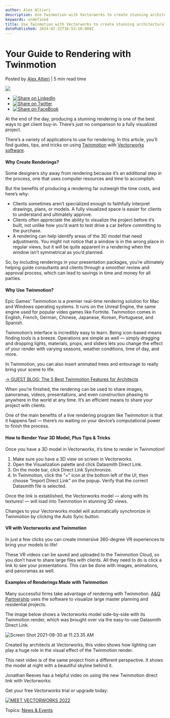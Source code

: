 ```yaml
---
author: Alex Altieri
description: Use Twinmotion with Vectorworks to create stunning architectural visualizations that are sure to impress clients.
keywords: undefined
title: Use Twinmotion with Vectorworks to create stunning architectural visualizations that are sure to impress clients. 
datePublished: 2024-02-22T16:53:10.000Z
---
```

  

# Your Guide to Rendering with Twinmotion

 Posted by [Alex Altieri](https://blog.vectorworks.net/author/alex-altieri) | 5 min read time 

![](https://blog.vectorworks.net/hubfs/Blog%20Images/211025_Twinmotion/Screen%20Shot%202021-08-30%20at%2011.23.35%20AM.png) 

* [![Share on LinkedIn](https://2659751.fs1.hubspotusercontent-na1.net/hubfs/2659751/michaelDemo/share-LI.png)](http://www.linkedin.com/shareArticle?mini=true&url=https%3A%2F%2Fblog.vectorworks.net%2Fyour-guide-to-rendering-with-twinmotion)
* [![Share on Twitter](https://2659751.fs1.hubspotusercontent-na1.net/hubfs/2659751/michaelDemo/share-TW.png)](https://www.twitter.com/share?text=Your%20Guide%20to%20Rendering%20with%20Twinmotion&url=https%3A%2F%2Fblog.vectorworks.net%2Fyour-guide-to-rendering-with-twinmotion&via=PMGTweets)
* [![Share on FaceBook](https://2659751.fs1.hubspotusercontent-na1.net/hubfs/2659751/michaelDemo/share-FB.png)](https://www.facebook.com/sharer/sharer.php?u=https%3A%2F%2Fblog.vectorworks.net%2Fyour-guide-to-rendering-with-twinmotion)

At the end of the day, producing a stunning rendering is one of the best ways to get client buy-in. There’s just no comparison to a fully visualized project.

There’s a variety of applications to use for rendering. In this article, you’ll find guides, tips, and tricks on using [Twinmotion](http://unrealengine.com/twinmotion) with [Vectorworks software](http://vectorworks.net/).

#### Why Create Renderings?

Some designers shy away from rendering because it’s an additional step in the process, one that uses computer resources and time to accomplish.

But the benefits of producing a rendering far outweigh the time costs, and here’s why:

* Clients sometimes aren’t specialized enough to faithfully interpret drawings, plans, or models. A fully visualized space is easier for clients to understand and ultimately approve.
* Clients often appreciate the ability to visualize the project before it’s built, not unlike how you’d want to test drive a car before committing to the purchase.
* A rendering can help identify areas of the 3D model that need adjustments. You might not notice that a window is in the wrong place in regular views, but it will be quite apparent in a rendering when the window isn’t symmetrical as you’d planned.

So, by including renderings in your presentation packages, you’re ultimately helping guide consultants and clients through a smoother review and approval process, which can lead to savings in time and money for all parties.

#### Why Use Twinmotion?

Epic Games’ Twinmotion is a premier real-time rendering solution for Mac and Windows operating systems. It runs on the Unreal Engine, the same engine used for popular video games like Fortnite. Twinmotion comes in English, French, German, Chinese, Japanese, Korean, Portuguese, and Spanish.

Twinmotion’s interface is incredibly easy to learn. Being icon-based means finding tools is a breeze. Operations are simple as well — simply dragging and dropping lights, materials, props, and sliders lets you change the effect of your render with varying seasons, weather conditions, time of day, and more.

In Twinmotion, you can also insert animated trees and entourage to really bring your scene to life.

[→ GUEST BLOG: The 5 Best Twinmotion Features for Architects](../../../net/vectorworks/blog/best-twinmotion-features-with-vectorworks.html)

When you’re finished, the rendering can be used to share images, panoramas, videos, presentations, and even construction phasing to anywhere in the world at any time. It’s an efficient means to share your project with clients.

One of the main benefits of a live rendering program like Twinmotion is that it happens fast — there’s no waiting on your device’s computational power to finish the process. 

#### How to Render Your 3D Model, Plus Tips & Tricks

Once you have a 3D model in Vectorworks, it’s time to render in Twinmotion!

1. Make sure you have a 3D view on screen in Vectorworks.
2. Open the Visualization palette and click Datasmith Direct Link.
3. On the mode bar, click Direct Link Synchronize.
4. In Twinmotion, click the “+” icon at the bottom left of the UI, then choose “Import Direct Link” on the popup. Verify that the correct Datasmith file is selected.

Once the link is established, the Vectorworks model — along with its textures! — will load into Twinmotion in stunning 3D views.

Changes to your Vectorworks model will automatically synchronize in Twinmotion by clicking the Auto Sync button.

#### VR with Vectorworks and Twinmotion

In just a few clicks you can create immersive 360-degree VR experiences to bring your models to life!

These VR videos can be saved and uploaded to the Twinmotion Cloud, so you don’t have to share large files with clients. All they need to do is click a link to see your presentations. This can be done with images, animations, and panoramas as well.

#### Examples of Renderings Made with Twinmotion

Many successful firms take advantage of rendering with Twinmotion. [A&Q Partnership](https://www.vectorworks.net/en-US/customer-showcase/residential-architecture-pathway-to-bim) uses the software to visualize large master planning and residential projects.

The image below shows a Vectorworks model side-by-side with its Twinmotion render, which was brought over via the easy-to-use Datasmith Direct Link.

![Screen Shot 2021-08-30 at 11.23.35 AM](https://blog.vectorworks.net/hs-fs/hubfs/Blog%20Images/211025_Twinmotion/Screen%20Shot%202021-08-30%20at%2011.23.35%20AM.png?width=1440&name=Screen%20Shot%202021-08-30%20at%2011.23.35%20AM.png)

Created by architects at Vectorworks, this video shows how lighting can play a huge role in the visual effect of the Twinmotion render.

This next video is of the same project from a different perspective. It shows the model at night with a beautiful skyline behind it.

Jonathan Reeves has a helpful video on using the new Twinmotion direct link with Vectorworks:

Get your free Vectorworks trial or upgrade today:

[![MEET VECTORWORKS 2022](https://no-cache.hubspot.com/cta/default/3018241/44818553-0296-48c7-abd3-bb9f874264fc.png)](https://cta-redirect.hubspot.com/cta/redirect/3018241/44818553-0296-48c7-abd3-bb9f874264fc) 

 Topics: [News & Events](https://blog.vectorworks.net/topic/news-events) 

  